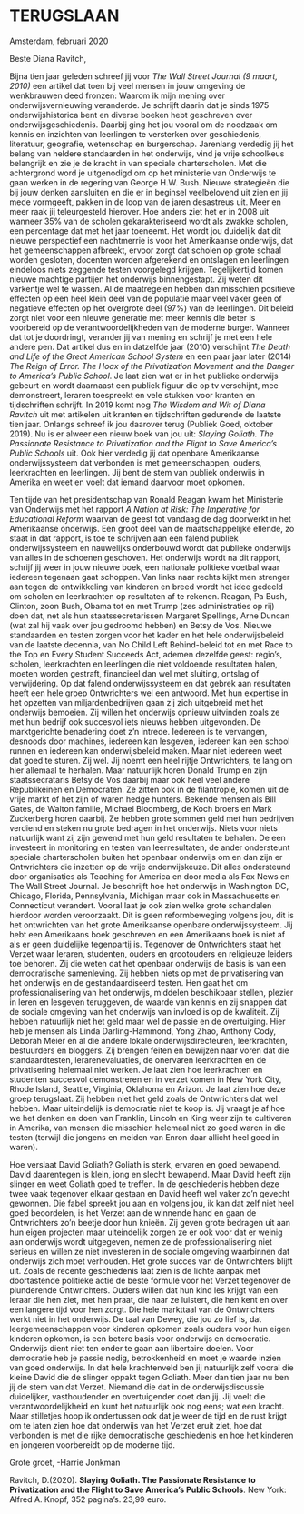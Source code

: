 
# TERUGSLAAN



Amsterdam, februari 2020


Beste Diana Ravitch,


Bijna tien jaar geleden schreef jij voor *The Wall Street Journal (9 maart, 2010)* een artikel dat toen bij veel mensen in jouw omgeving de wenkbrauwen deed fronzen: Waarom ik mijn mening over onderwijsvernieuwing veranderde. Je schrijft daarin dat je sinds 1975 onderwijshistorica bent en diverse boeken hebt geschreven over onderwijsgeschiedenis. Daarbij ging het jou vooral om de noodzaak om kennis en inzichten van leerlingen te versterken over geschiedenis, literatuur, geografie, wetenschap en burgerschap. Jarenlang verdedig jij het belang van heldere standaarden in het onderwijs, vind je vrije schoolkeus belangrijk en zie je de kracht in van speciale charterscholen. Met die achtergrond word je uitgenodigd om op het ministerie van Onderwijs te gaan werken in de regering van George H.W. Bush. Nieuwe strategieën die bij jouw denken aansluiten en die er in beginsel veelbelovend uit zien en jij mede vormgeeft, pakken in de loop van de jaren desastreus uit. Meer en meer raak jij teleurgesteld hierover. Hoe anders ziet het er in 2008 uit wanneer 35% van de scholen gekarakteriseerd wordt als zwakke scholen, een percentage dat met het jaar toeneemt. Het wordt jou duidelijk dat dit nieuwe perspectief een nachtmerrie is voor het Amerikaanse onderwijs, dat het gemeenschappen afbreekt, ervoor zorgt dat scholen op grote schaal worden gesloten, docenten worden afgerekend en ontslagen en leerlingen eindeloos niets zeggende testen voorgelegd krijgen. Tegelijkertijd komen nieuwe machtige partijen het onderwijs binnengestapt. Zij weten dit varkentje wel te wassen. Al de maatregelen hebben dan misschien positieve effecten op een heel klein deel van de populatie maar veel vaker geen of negatieve effecten op het overgrote deel (97%) van de leerlingen. Dit beleid zorgt niet voor een nieuwe generatie met meer kennis die beter is voorbereid op de verantwoordelijkheden van de moderne burger. Wanneer dat tot je doordringt, verander jij van mening en schrijf je met een hele andere pen. Dat artikel dus en in datzelfde jaar (2010) verschijnt *The Death and Life of the Great American School System* en een paar jaar later (2014) *The Reign of Error. The Hoax of the Privatization Movement and the Danger to America’s Public School*. Je laat zien wat er in het publieke onderwijs gebeurt en wordt daarnaast een publiek figuur die op tv verschijnt, mee demonstreert, leraren toespreekt en vele stukken voor kranten en tijdschriften schrijft. In 2019 komt nog *The Wisdom and Wit of Diana Ravitch* uit met artikelen uit kranten en tijdschriften gedurende de laatste tien jaar. Onlangs schreef ik jou daarover terug (Publiek Goed, oktober 2019). Nu is er alweer een nieuw boek van jou uit: *Slaying Goliath. The Passionate Resistance to Privatization and the Flight to Save America’s Public Schools* uit. Ook hier verdedig jij dat openbare Amerikaanse onderwijssysteem dat verbonden is met gemeenschappen, ouders, leerkrachten en leerlingen. Jij bent de stem van publiek onderwijs in Amerika en weet en voelt dat iemand daarvoor moet opkomen.


   
Ten tijde van het presidentschap van Ronald Reagan kwam het Ministerie van Onderwijs met het rapport *A Nation at Risk: The Imperative for Educational Reform* waarvan de geest tot vandaag de dag doorwerkt in het Amerikaanse onderwijs. Een groot deel van de maatschappelijke ellende, zo staat in dat rapport, is toe te schrijven aan een falend publiek onderwijssysteem en nauwelijks onderbouwd wordt dat publieke onderwijs van alles in de schoenen geschoven. Het onderwijs wordt na dit rapport, schrijf jij weer in jouw nieuwe boek, een nationale politieke voetbal waar iedereen tegenaan gaat schoppen. Van links naar rechts kijkt men strenger aan tegen de ontwikkeling van kinderen en breed wordt het idee gedeeld om scholen en leerkrachten op resultaten af te rekenen. Reagan, Pa Bush, Clinton, zoon Bush, Obama tot en met Trump (zes administraties op rij) doen dat, net als hun staatssecretarissen Margaret Spellings, Arne Duncan (wat zal hij vaak over jou gedroomd hebben) en Betsy de Vos. Nieuwe standaarden en testen zorgen voor het kader en het hele onderwijsbeleid van de laatste decennia, van No Child Left Behind-beleid tot en met Race to the Top en Every Student Succeeds Act, ademen dezelfde geest: regio’s, scholen, leerkrachten en leerlingen die niet voldoende resultaten halen, moeten worden gestraft, financieel dan wel met sluiting, ontslag of verwijdering. 
Op dat falend onderwijssysteem en dat gebrek aan resultaten heeft een hele groep Ontwrichters wel een antwoord. Met hun expertise in het opzetten van miljardenbedrijven gaan zij zich uitgebreid met het onderwijs bemoeien. Zij willen het onderwijs opnieuw uitvinden zoals ze met hun bedrijf ook succesvol iets nieuws hebben uitgevonden. De marktgerichte benadering doet z’n intrede. Iedereen is te vervangen, desnoods door machines, iedereen kan lesgeven, iedereen kan een school runnen en iedereen kan onderwijsbeleid maken. Maar niet iedereen weet dat goed te sturen. Zij wel. Jij noemt een heel rijtje Ontwrichters, te lang om hier allemaal te herhalen. Maar natuurlijk horen Donald Trump en zijn staatssecrataris Betsy de Vos daarbij maar ook heel veel andere Republikeinen en Democraten. Ze zitten ook in de filantropie, komen uit de vrije markt of het zijn of waren hedge hunters. Bekende mensen als Bill Gates, de Walton familie, Michael Bloomberg, de Koch broers en Mark Zuckerberg horen daarbij. Ze hebben grote sommen geld met hun bedrijven verdiend en steken nu grote bedragen in het onderwijs. Niets voor niets natuurlijk want zij zijn gewend met hun geld resultaten te behalen. De een investeert in monitoring en testen van leerresultaten, de ander ondersteunt speciale charterscholen buiten het openbaar onderwijs om en dan zijn er Ontwrichters die inzetten op de vrije onderwijskeuze. Dit alles ondersteund door organisaties als Teaching for America en door media als Fox News en The Wall Street Journal. Je beschrijft hoe het onderwijs in Washington DC, Chicago, Florida, Pennsylvania, Michigan maar ook in Massachusetts en Connecticut verandert. Vooral laat je ook zien welke grote schandalen hierdoor worden veroorzaakt. Dit is geen reformbeweging volgens jou, dit is het ontwrichten van het grote Amerikaanse openbare onderwijssysteem. 
Jij hebt een Amerikaans boek geschreven en een Amerikaans boek is niet af als er geen duidelijke tegenpartij is. Tegenover de Ontwrichters staat het Verzet waar leraren, studenten, ouders en grootouders en religieuze leiders toe behoren. Zij die weten dat het openbaar onderwijs de basis is van een democratische samenleving. Zij hebben niets op met de privatisering van het onderwijs en de gestandaardiseerd testen. Hen gaat het om professionalisering van het onderwijs, middelen beschikbaar stellen, plezier in leren en lesgeven teruggeven, de waarde van kennis en zij snappen dat de sociale omgeving van het onderwijs van invloed is op de kwaliteit. Zij hebben natuurlijk niet het geld maar wel de passie en de overtuiging. Hier heb je mensen als Linda Darling-Hammond, Yong Zhao, Anthony Cody, Deborah Meier en al die andere lokale onderwijsdirecteuren, leerkrachten, bestuurders en bloggers. Zij brengen feiten en bewijzen naar voren dat die standaardtesten, lerarenevaluaties, de onervaren leerkrachten en de privatisering helemaal niet werken. Je laat zien hoe leerkrachten en studenten succesvol demonstreren en in verzet komen in New York City, Rhode Island, Seattle, Virginia, Oklahoma en Arizon. Je laat zien hoe deze groep terugslaat. Zij hebben niet het geld zoals de Ontwrichters dat wel hebben. Maar uiteindelijk is democratie niet te koop is. Jij vraagt je af hoe we het denken en doen van Franklin, Lincoln en King weer zijn te cultiveren in Amerika, van mensen die misschien helemaal niet zo goed waren in die testen (terwijl die jongens en meiden van Enron daar allicht heel goed in waren). 



Hoe verslaat David Goliath? Goliath is sterk, ervaren en goed bewapend. David daarentegen is klein, jong en slecht bewapend. Maar David heeft zijn slinger en weet Goliath goed te treffen. In de geschiedenis hebben deze twee vaak tegenover elkaar gestaan en David heeft wel vaker zo’n gevecht gewonnen. Die fabel spreekt jou aan en volgens jou, ik kan dat zelf niet heel goed beoordelen, is het Verzet aan de winnende hand en gaan de Ontwrichters zo’n beetje door hun knieën. Zij geven grote bedragen uit aan hun eigen projecten maar uiteindelijk zorgen ze er ook voor dat er weinig aan onderwijs wordt uitgegeven, nemen ze de professionalisering niet serieus en willen ze niet investeren in de sociale omgeving waarbinnen dat onderwijs zich moet verhouden. Het grote succes van de Ontwrichters blijft uit. Zoals de recente geschiedenis laat zien is de lichte aanpak met doortastende politieke actie de beste formule voor het Verzet tegenover de plunderende Ontwrichters. Ouders willen dat hun kind les krijgt van een leraar die hen ziet, met hen praat, die naar ze luistert, die hen kent en over een langere tijd voor hen zorgt. Die hele markttaal van de Ontwrichters werkt niet in het onderwijs. De taal van Dewey, die jou zo lief is, dat leergemeenschappen voor kinderen opkomen zoals ouders voor hun eigen kinderen opkomen, is een betere basis voor onderwijs en democratie. Onderwijs dient niet ten onder te gaan aan libertaire doelen. Voor democratie heb je passie nodig, betrokkenheid en moet je waarde inzien van goed onderwijs. 
In dat hele krachtenveld ben jij natuurlijk zelf vooral die kleine David die de slinger oppakt tegen Goliath. Meer dan tien jaar nu ben jij de stem van dat Verzet. Niemand die dat in de onderwijsdiscussie duidelijker, vasthoudender en overtuigender doet dan jij. Jij voelt die verantwoordelijkheid en kunt het natuurlijk ook nog eens; wat een kracht. Maar stilletjes hoop ik ondertussen ook dat je weer de tijd en de rust krijgt om te laten zien hoe dat onderwijs van het Verzet eruit ziet, hoe dat verbonden is met die rijke democratische geschiedenis en hoe het kinderen en jongeren voorbereidt op de moderne tijd. 





Grote groet, -Harrie Jonkman

Ravitch, D.(2020). **Slaying Goliath. The Passionate Resistance to Privatization and the Flight to Save America’s Public Schools**. New York: Alfred A. Knopf, 352 pagina’s. 23,99 euro.


